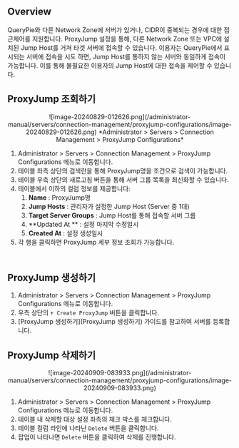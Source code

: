 ## Overview

QueryPie와 다른 Network Zone에 서버가 있거나, CIDR이 중복되는 경우에 대한 접근제어를 지원합니다. ProxyJump 설정을 통해, 다른 Network Zone 또는 VPC에 설치된 Jump Host를 거쳐 타겟 서버에 접속할 수 있습니다. 이용자는 QueryPie에서 표시되는 서버에 접속을 시도 하면, Jump Host를 통하지 않는 서버와 동일하게 접속이 가능합니다. 이를 통해 불필요한 이용자의 Jump Host에 대한 접속을 제어할 수 있습니다.


## ProxyJump 조회하기

<p align="center">
![image-20240829-012626.png](/administrator-manual/servers/connection-management/proxyjump-configurations/image-20240829-012626.png)
*Administrator &gt; Servers &gt; Connection Management &gt; ProxyJump Configurations*
</p>

1. Administrator &gt; Servers &gt; Connection Management &gt; ProxyJump Configurations 메뉴로 이동합니다.
2. 테이블 좌측 상단의 검색란을 통해 ProxyJump명을 조건으로 검색이 가능합니다.
3. 테이블 우측 상단의 새로고침 버튼을 통해 서버 그룹 목록을 최신화할 수 있습니다.
4. 테이블에서 이하의 컬럼 정보를 제공합니다:
    1.  **Name**  : ProxyJump명
    2.  **Jump Hosts**  : 관리자가 설정한 Jump Host (Server 중 1대)
    3.  **Target Server Groups**  : Jump Host를 통해 접속할 서버 그룹
    4.  **Updated At ** : 설정 마지막 수정일시
    5.  **Created At**  : 설정 생성일시
5. 각 행을 클릭하면 ProxyJump 세부 정보 조회가 가능합니다.

## <br/>ProxyJump 생성하기

1. Administrator &gt; Servers &gt; Connection Management &gt; ProxyJump Configurations 메뉴로 이동합니다.
2. 우측 상단의 `+ Create ProxyJump` 버튼을 클릭합니다.
3. [ProxyJump 생성하기](ProxyJump 생성하기) 가이드를 참고하여 서버를 등록합니다.


## ProxyJump 삭제하기

<p align="center">
![image-20240909-083933.png](/administrator-manual/servers/connection-management/proxyjump-configurations/image-20240909-083933.png)
</p>

1. Administrator &gt; Servers &gt; Connection Management &gt; ProxyJump Configurations 메뉴로 이동합니다.
2. 테이블 내 삭제할 대상 설정 좌측의 체크 박스를 체크합니다.
3. 테이블 컬럼 라인에 나타난 `Delete` 버튼을 클릭합니다.
4. 팝업이 나타나면 `Delete` 버튼을 클릭하여 삭제를 진행합니다.
